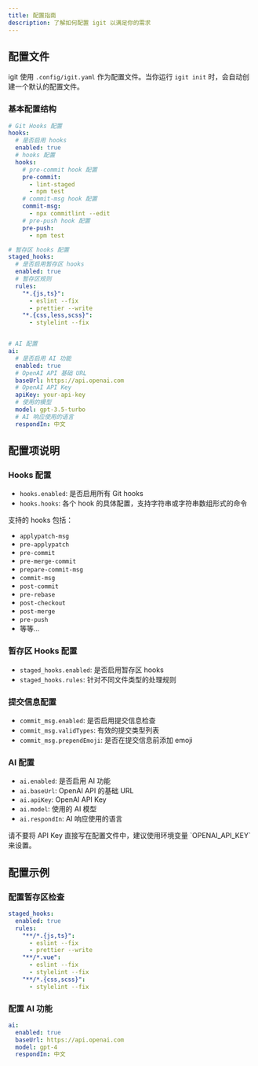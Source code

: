 ```yaml
---
title: 配置指南
description: 了解如何配置 igit 以满足你的需求
---
```



## 配置文件

igit 使用 `.config/igit.yaml` 作为配置文件。当你运行 `igit init` 时，会自动创建一个默认的配置文件。

### 基本配置结构

```yaml
# Git Hooks 配置
hooks:
  # 是否启用 hooks
  enabled: true
  # hooks 配置
  hooks:
    # pre-commit hook 配置
    pre-commit:
      - lint-staged
      - npm test
    # commit-msg hook 配置
    commit-msg:
      - npx commitlint --edit
    # pre-push hook 配置
    pre-push:
      - npm test

# 暂存区 hooks 配置
staged_hooks:
  # 是否启用暂存区 hooks
  enabled: true
  # 暂存区规则
  rules:
    "*.{js,ts}":
      - eslint --fix
      - prettier --write
    "*.{css,less,scss}":
      - stylelint --fix


# AI 配置
ai:
  # 是否启用 AI 功能
  enabled: true
  # OpenAI API 基础 URL
  baseUrl: https://api.openai.com
  # OpenAI API Key
  apiKey: your-api-key
  # 使用的模型
  model: gpt-3.5-turbo
  # AI 响应使用的语言
  respondIn: 中文
```

## 配置项说明

### Hooks 配置

- `hooks.enabled`: 是否启用所有 Git hooks
- `hooks.hooks`: 各个 hook 的具体配置，支持字符串或字符串数组形式的命令

支持的 hooks 包括：
- `applypatch-msg`
- `pre-applypatch`
- `pre-commit`
- `pre-merge-commit`
- `prepare-commit-msg`
- `commit-msg`
- `post-commit`
- `pre-rebase`
- `post-checkout`
- `post-merge`
- `pre-push`
- 等等...

### 暂存区 Hooks 配置

- `staged_hooks.enabled`: 是否启用暂存区 hooks
- `staged_hooks.rules`: 针对不同文件类型的处理规则

### 提交信息配置

- `commit_msg.enabled`: 是否启用提交信息检查
- `commit_msg.validTypes`: 有效的提交类型列表
- `commit_msg.prependEmoji`: 是否在提交信息前添加 emoji

### AI 配置

- `ai.enabled`: 是否启用 AI 功能
- `ai.baseUrl`: OpenAI API 的基础 URL
- `ai.apiKey`: OpenAI API Key
- `ai.model`: 使用的 AI 模型
- `ai.respondIn`: AI 响应使用的语言

<Aside type="caution">
  请不要将 API Key 直接写在配置文件中，建议使用环境变量 `OPENAI_API_KEY` 来设置。
</Aside>

## 配置示例

### 配置暂存区检查

```yaml
staged_hooks:
  enabled: true
  rules:
    "**/*.{js,ts}":
      - eslint --fix
      - prettier --write
    "**/*.vue":
      - eslint --fix
      - stylelint --fix
    "**/*.{css,scss}":
      - stylelint --fix
```


### 配置 AI 功能

```yaml
ai:
  enabled: true
  baseUrl: https://api.openai.com
  model: gpt-4
  respondIn: 中文
```
